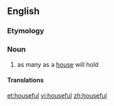 ==English==

===Etymology===
{{suffix|house|ful}}

===Noun===
{{en-noun|pl2=housesful}}

# as many as a [[house]] will hold

====Translations====
{{trans-top|as many as a house will hold}}
{{trans-mid}}
{{trans-bottom}}

[[et:houseful]]
[[vi:houseful]]
[[zh:houseful]]
